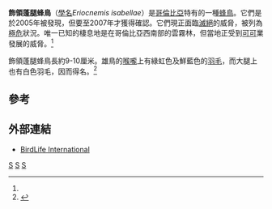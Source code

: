 {{Speciesbox
| taxon = Eriocnemis isabellae
| status = CR
| status_system = IUCN3.1
| status_ref = <ref name=iucn>{{IUCN2010|assessors=|year=2010|title=Eriocnemis isabellae|id=169339|version=2010.4|downloaded=2010-11-23}}</ref>
| binomial_authority = Cortés-Diago, Weller ''et al.'', 2007<ref name='BirdLife'>{{cite web|url=http://www.birdlife.org/news/news/2007/05/colombia_new_hummingbird_discovery.html|title=Stunning new hummingbird species needs immediate protection|accessdate=2007-05-16|date=2007-05-14|publisher=BirdLife International|archive-date=2013-06-08|archive-url=https://web.archive.org/web/20130608032917/http://www.birdlife.org/news/news/2007/05/colombia_new_hummingbird_discovery.html|dead-url=yes}}</ref>
}}

'''飾領蓬腿蜂鳥'''（[[學名|學名]]''Eriocnemis isabellae''）是[[哥倫比亞|哥倫比亞]]特有的一種[[蜂鳥|蜂鳥]]。它們是於2005年被發現，但要至2007年才獲得確認。它們現正面臨[[滅絕|滅絕]]的威脅，被列為[[極危|極危]]狀況。唯一已知的棲息地是在哥倫比亞西南部的雲霧林，但當地正受到[[可可|可可]]業發展的威脅。<ref name='BirdLife'/>

飾領蓬腿蜂鳥長約9-10厘米。雄鳥的[[喉嚨|喉嚨]]上有綠虹色及鮮藍色的[[羽毛|羽毛]]，而大腿上也有白色羽毛，因而得名。<ref name='ABC'>{{cite news|title=New hummingbird species discovered in Colombia|date=2007-05-14|url=http://www.abc.net.au/news/newsitems/200705/s1922035.htm|work=ABC News Online|accessdate=2007-05-16|archive-date=2007-05-16|archive-url=https://web.archive.org/web/20070516101743/http://www.abc.net.au/news/newsitems/200705/s1922035.htm|dead-url=no}}</ref>

==參考==
{{reflist}}

==外部連結==
* [http://www.birdlife.org/images/raw/b_gorgeted_puffleg_male_alex_cortes.jpg BirdLife International] {{Wayback|url=http://www.birdlife.org/images/raw/b_gorgeted_puffleg_male_alex_cortes.jpg |date=20160303202400 }}

{{Taxonbar}}
[[Category:蜂鳥科|S]]
[[Category:哥倫比亞動物|S]]
[[Category:_2007年描述的鸟类|S]]
